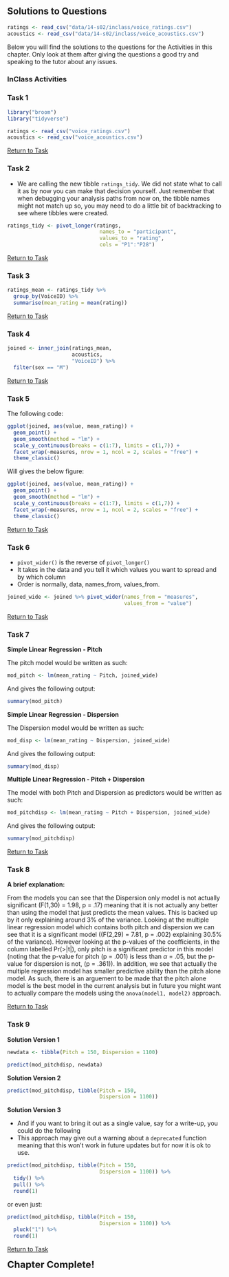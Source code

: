 ## Solutions to Questions

```r
ratings <- read_csv("data/14-s02/inclass/voice_ratings.csv")
acoustics <- read_csv("data/14-s02/inclass/voice_acoustics.csv")
```

Below you will find the solutions to the questions for the Activities in this chapter. Only look at them after giving the questions a good try and speaking to the tutor about any issues.

### InClass Activities

### Task 1

```r
library("broom")
library("tidyverse")

ratings <- read_csv("voice_ratings.csv")
acoustics <- read_csv("voice_acoustics.csv")
```

[Return to Task](#Ch14InClassQueT1)

### Task 2

* We are calling the new tibble `ratings_tidy`. We did not state what to call it as by now you can make that decision yourself. Just remember that when debugging your analysis paths from now on, the tibble names might not match up so, you may need to do a little bit of backtracking to see where tibbles were created.

```r
ratings_tidy <- pivot_longer(ratings, 
                              names_to = "participant", 
                              values_to = "rating", 
                              cols = "P1":"P28")
```

[Return to Task](#Ch14InClassQueT2)

### Task 3

```r
ratings_mean <- ratings_tidy %>% 
  group_by(VoiceID) %>% 
  summarise(mean_rating = mean(rating))
```

[Return to Task](#Ch14InClassQueT3)

### Task 4

```r
joined <- inner_join(ratings_mean, 
                     acoustics, 
                     "VoiceID") %>% 
  filter(sex == "M")
```

[Return to Task](#Ch14InClassQueT4)

### Task 5

The following code: 

```r
ggplot(joined, aes(value, mean_rating)) +
  geom_point() +
  geom_smooth(method = "lm") +
  scale_y_continuous(breaks = c(1:7), limits = c(1,7)) +
  facet_wrap(~measures, nrow = 1, ncol = 2, scales = "free") +
  theme_classic()
```

Will gives the below figure:

```r
ggplot(joined, aes(value, mean_rating)) +
  geom_point() +
  geom_smooth(method = "lm") +
  scale_y_continuous(breaks = c(1:7), limits = c(1,7)) +
  facet_wrap(~measures, nrow = 1, ncol = 2, scales = "free") +
  theme_classic()
```

[Return to Task](#Ch14InClassQueT5)

### Task 6

* `pivot_wider()` is the reverse of `pivot_longer()`
* It takes in the data and you tell it which values you want to spread and by which column
* Order is normally, data, names_from, values_from.

```r
joined_wide <- joined %>% pivot_wider(names_from = "measures",
                                      values_from = "value")
```

[Return to Task](#Ch14InClassQueT6)

### Task 7

**Simple Linear Regression - Pitch**

The pitch model would be written as such:

```r
mod_pitch <- lm(mean_rating ~ Pitch, joined_wide)
```

And gives the following output:

```r
summary(mod_pitch)
```

**Simple Linear Regression - Dispersion**

The Dispersion model would be written as such:

```r
mod_disp <- lm(mean_rating ~ Dispersion, joined_wide)
```

And gives the following output:

```r
summary(mod_disp)
```

**Multiple Linear Regression - Pitch + Dispersion**

The model with both Pitch and Dispersion as predictors would be written as such:

```r
mod_pitchdisp <- lm(mean_rating ~ Pitch + Dispersion, joined_wide)
```

And gives the following output:

```r
summary(mod_pitchdisp)
```

[Return to Task](#Ch14InClassQueT7)

### Task 8

**A brief explanation:**

From the models you can see that the Dispersion only model is not actually significant (F(1,30) = 1.98, p = .17) meaning that it is not actually any better than using the model that just predicts the mean values. This is backed up by it only explaining around 3% of the variance.  Looking at the multiple linear regression model which contains both pitch and dispersion we can see that it is a significant model ((F(2,29) = 7.81, p = .002) explaining 30.5% of the variance). However looking at the p-values of the coefficients, in the column labelled Pr(>|t|), only pitch is a significant predictor in this model (noting that the p-value for pitch (p = .001) is less than $\alpha$ = .05, but the p-value for dispersion is not, (p = .361)). In addition, we see that actually the multiple regression model has smaller predictive ability than the pitch alone model. As such, there is an arguement to be made that the pitch alone model is the best model in the current analysis but in future you might want to actually compare the models using the `anova(model1, model2)` approach.

[Return to Task](#Ch14InClassQueT8)

### Task 9

**Solution Version 1**

```r
newdata <- tibble(Pitch = 150, Dispersion = 1100)
```

```r
predict(mod_pitchdisp, newdata)
```

**Solution Version 2**

```r
predict(mod_pitchdisp, tibble(Pitch = 150, 
                              Dispersion = 1100))
```

**Solution Version 3**

* And if you want to bring it out as a single value, say for a write-up, you could do the following
* This approach may give out a warning about a `deprecated` function meaning that this won't work in future updates but for now it is ok to use.

```r
predict(mod_pitchdisp, tibble(Pitch = 150, 
                              Dispersion = 1100)) %>% 
  tidy() %>% 
  pull() %>% 
  round(1)
```

or even just:

```r
predict(mod_pitchdisp, tibble(Pitch = 150, 
                              Dispersion = 1100)) %>% 
  pluck("1") %>% 
  round(1)
```



[Return to Task](#Ch14InClassQueT9)

<span style="font-size: 22px; font-weight: bold; color: var(--purple);">Chapter Complete!</span>
